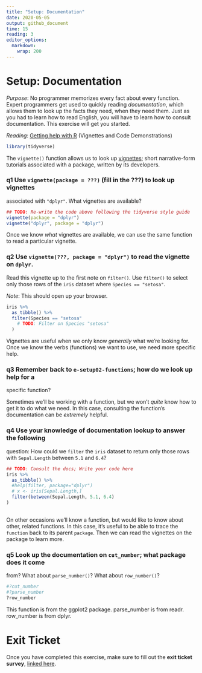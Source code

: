 ```yaml
---
title: "Setup: Documentation"
date: 2020-05-05
output: github_document
time: 15
reading: 3
editor_options: 
  markdown: 
    wrap: 200
---
```


# Setup: Documentation

*Purpose*: No programmer memorizes every fact about every function. Expert programmers get used to quickly reading *documentation*, which allows them to look up the facts they need, when they need
them. Just as you had to learn how to read English, you will have to learn how to consult documentation. This exercise will get you started.

*Reading*: [Getting help with R](https://www.r-project.org/help.html) (Vignettes and Code Demonstrations)

```r
library(tidyverse)
```

The `vignette()` function allows us to look up [vignettes](https://stat.ethz.ch/R-manual/R-devel/library/utils/html/vignette.html); short narrative-form tutorials associated with a package, written by
its developers.

### **q1** Use `vignette(package = ???)` (fill in the ???) to look up vignettes

associated with `"dplyr"`. What vignettes are available?

```r
## TODO: Re-write the code above following the tidyverse style guide
vignette(package = "dplyr")
vignette("dplyr", package = "dplyr")
```

Once we know *what* vignettes are available, we can use the same function to read a particular vignette.

### **q2** Use `vignette(???, package = "dplyr")` to read the vignette on `dplyr`.

Read this vignette up to the first note on `filter()`. Use `filter()` to select only those rows of the `iris` dataset where `Species == "setosa"`.

*Note*: This should open up your browser.

```r
iris %>%
  as_tibble() %>%
  filter(Species == "setosa"
    # TODO: Filter on Species "setosa"
  )
```

Vignettes are useful when we only know *generally* what we're looking for. Once we know the verbs (functions) we want to use, we need more specific help.

### **q3** Remember back to `e-setup02-functions`; how do we look up help for a

specific function?

Sometimes we'll be working with a function, but we won't *quite* know how to get it to do what we need. In this case, consulting the function's documentation can be *extremely* helpful.

### **q4** Use your knowledge of documentation lookup to answer the following

question: How could we `filter` the `iris` dataset to return only those rows with `Sepal.Length` between `5.1` and `6.4`?

```r
## TODO: Consult the docs; Write your code here
iris %>%
  as_tibble() %>%
  #help(filter, package="dplyr")
  # x <- iris[Sepal.Length,]
  filter(between(Sepal.Length, 5.1, 6.4)
)
  
```

On other occasions we'll know a function, but would like to know about other, related functions. In this case, it's useful to be able to trace the `function` back to its parent `package`. Then we can
read the vignettes on the package to learn more.

### **q5** Look up the documentation on `cut_number`; what package does it come

from? What about `parse_number()`? What about `row_number()`?

```r
#?cut_number
#?parse_number
?row_number
```

This function is from the ggplot2 package. parse_number is from readr. row_number is from dplyr.

<!-- include-exit-ticket -->

# Exit Ticket

<!-- -------------------------------------------------- -->

Once you have completed this exercise, make sure to fill out the **exit ticket survey**, [linked
here](https://docs.google.com/forms/d/e/1FAIpQLSeuq2LFIwWcm05e8-JU84A3irdEL7JkXhMq5Xtoalib36LFHw/viewform?usp=pp_url&entry.693978880=e-setup03-docs-assignment.Rmd).
